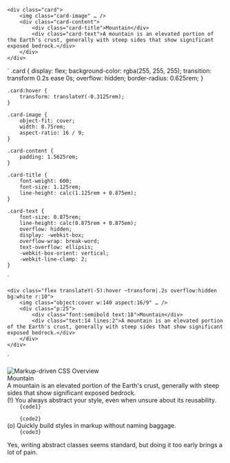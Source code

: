     <div class="card">
        <img class="card-image" … />
        <div class="card-content">
            <div class="card-title">Mountain</div>
            <div class="card-text">A mountain is an elevated portion of the Earth's crust, generally with steep sides that show significant exposed bedrock.</div>
        </div>
    </div>
`
    .card {
        display: flex;
        background-color: rgba(255, 255, 255);
        transition: transform 0.2s ease 0s;
        overflow: hidden;
        border-radius: 0.625rem;
    }

    .card:hover {
        transform: translateY(-0.3125rem);
    }

    .card-image {
        object-fit: cover;
        width: 8.75rem;
        aspect-ratio: 16 / 9;
    }

    .card-content {
        padding: 1.5625rem;
    }

    .card-title {
        font-weight: 600;
        font-size: 1.125rem;
        line-height: calc(1.125rem + 0.875em);
    }

    .card-text {
        font-size: 0.875rem;
        line-height: calc(0.875rem + 0.875em);
        overflow: hidden;
        display: -webkit-box;
        overflow-wrap: break-word;
        text-overflow: ellipsis;
        -webkit-box-orient: vertical;
        -webkit-line-clamp: 2;
    }
`

    <div class="flex translateY(-5):hover ~transform|.2s overflow:hidden bg:white r:10">
        <img class="object:cover w:140 aspect:16/9" … />
        <div class="p:25">
            <div class="font:semibold text:18">Mountain</div>
            <div class="text:14 lines:2">A mountain is an elevated portion of the Earth's crust, generally with steep sides that show significant exposed bedrock.</div>
        </div>
    </div>
`


<Demo>
    <div className="mx:auto max-w:480">
        <div className="flex translateY(-5):hover ~transform|.2s overflow:hidden bg:surface r:10 s:panel center-content">
            <Image className="object:cover aspect:1/1 flex:0|0|auto" src={mountainImage} placeholder="blur" width={140} height={140} priority={true} alt="Markup-driven CSS Overview" />
            <div className="p:25">
                <div className="fg:strong font:semibold text:18">Mountain</div>
                <div className="text:14 lines:2">A mountain is an elevated portion of the Earth's crust, generally with steep sides that show significant exposed bedrock.</div>
            </div>
        </div>
    </div>
</Demo>
(!) You always abstract your style, even when unsure about its reusability.
<Code name="card.html" lang="html">
    {code1}
</Code>
<Code name="card.css" lang="css">
    {code2}
</Code>
(o) Quickly build styles in markup without naming baggage. <Dropped p1={code1 + code2} p2={code3} target="class" />
<Code name="card.html" lang="html">
    {code3}
</Code>

Yes, writing abstract classes seems standard, but doing it too early brings a lot of pain.